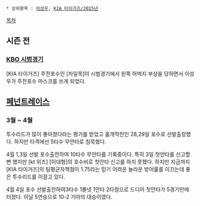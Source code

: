  * 상위항목 : [[이성우]], [[KIA 타이거즈/2015년]]

[[목차]]
== 시즌 전 ==
=== [[KBO 시범경기]] ===
[KIA 타이거즈] 주전포수인 [차일목]이 시범경기에서 왼쪽 허벅지 부상을 당하면서 이성우가 주전포수 마스크를 쓰게 되었다.

== [[페넌트레이스]] ==
=== 3월 ~ 4월 ===
투수리드가 많이 좋아졌다라는 평가를 받았고 홈개막전인 28,29일 포수로 선발출장했다. 하지만 타격에선 5타수 무안타로 침묵했다.

4월 1,3일 선발 포수출전하여 10타수 무안타를 기록중이다. 특히 3일 첫안타를 신고할뻔 했지만 [kt 위즈] [이대형]의 호수비로 첫안타 신고를 하지 못했다. 하지만 지금까지 [KIA 타이거즈]의 팀평균자책점이 1.75라는 믿기 어려운 놀라운 방어률를 이끄는데 좋은 투수리드를 이끌고 있다.

4월 4일 포수 선발출전하여3타수 1볼넷 1안타 2타점으로 드디어 첫안타가 5경기만에 터졌다. 이날 5연승으로 10-2 기아의 대승이였다.
